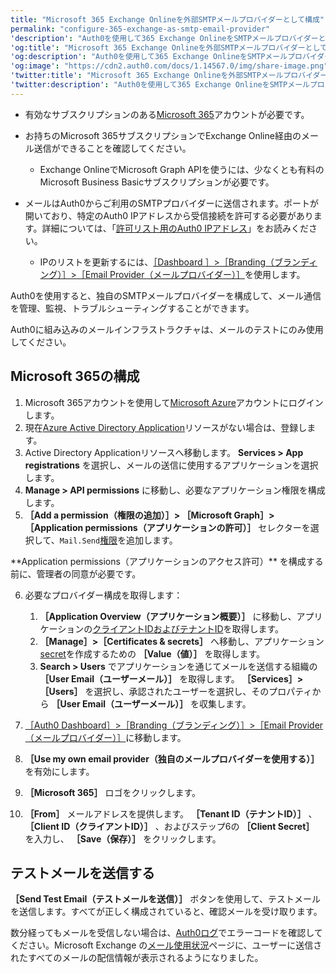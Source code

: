 ```yaml
---
title: "Microsoft 365 Exchange Onlineを外部SMTPメールプロバイダーとして構成"
permalink: "configure-365-exchange-as-smtp-email-provider"
'description': "Auth0を使用して365 Exchange OnlineをSMTPメールプロバイダーとして構成する方法について説明します。"
'og:title': "Microsoft 365 Exchange Onlineを外部SMTPメールプロバイダーとして構成"
'og:description': "Auth0を使用して365 Exchange OnlineをSMTPメールプロバイダーとして構成する方法について説明します。"
'og:image': "https://cdn2.auth0.com/docs/1.14567.0/img/share-image.png"
'twitter:title': "Microsoft 365 Exchange Onlineを外部SMTPメールプロバイダーとして構成"
'twitter:description': "Auth0を使用して365 Exchange OnlineをSMTPメールプロバイダーとして構成する方法について説明します。"
---
```


<Card title="始める前に">

* 有効なサブスクリプションのある[Microsoft 365](https://www.microsoft.com/en-us/microsoft-365)アカウントが必要です。
* お持ちのMicrosoft 365サブスクリプションでExchange Online経由のメール送信ができることを確認してください。

  + Exchange OnlineでMicrosoft Graph APIを使うには、少なくとも有料のMicrosoft Business Basicサブスクリプションが必要です。
* メールはAuth0からご利用のSMTPプロバイダーに送信されます。ポートが開いており、特定のAuth0 IPアドレスから受信接続を許可する必要があります。詳細については、「[許可リスト用のAuth0 IPアドレス](/docs/ja-jp/secure/security-guidance/data-security/allowlist)」をお読みください。

  + IPのリストを更新するには、[［Dashboard ］>［Branding（ブランディング）］>［Email Provider（メールプロバイダー）］](https://manage.auth0.com/#/branding/email_provider)を使用します。

</Card>

Auth0を使用すると、独自のSMTPメールプロバイダーを構成して、メール通信を管理、監視、トラブルシューティングすることができます。

<Warning>

Auth0に組み込みのメールインフラストラクチャは、メールのテストにのみ使用してください。

</Warning>

## Microsoft 365の構成

1. Microsoft 365アカウントを使用して[Microsoft Azure](https://azure.microsoft.com/)アカウントにログインします。
2. 現在[Azure Active Directory Application](https://learn.microsoft.com/en-us/azure/healthcare-apis/register-application)リソースがない場合は、登録します。
3. Active Directory Applicationリソースへ移動します。 **Services > App registrations** を選択し、メールの送信に使用するアプリケーションを選択します。
4. **Manage > API permissions** に移動し、必要なアプリケーション権限を構成します。
5. **［Add a permission（権限の追加）］> ［Microsoft Graph］> ［Application permissions（アプリケーションの許可）］** セレクターを選択して、`Mail.Send`[権限](https://learn.microsoft.com/en-us/azure/healthcare-apis/register-application#api-permissions)を追加します。

<Callout icon="file-lines" color="#0EA5E9" iconType="regular">
  **Application permissions（アプリケーションのアクセス許可）** を構成する前に、管理者の同意が必要です。
</Callout>

6. 必要なプロバイダー構成を取得します：

   1. **［Application Overview（アプリケーション概要）］** に移動し、アプリケーションの[クライアントIDおよびテナントID](https://learn.microsoft.com/en-us/azure/healthcare-apis/register-application#application-id-client-id)を取得します。
   2. **［Manage］>［Certificates & secrets］** へ移動し、アプリケーション[secret](https://learn.microsoft.com/en-us/azure/healthcare-apis/register-application#certificates--secrets)を作成するための **［Value（値）］** を取得します。
   3. **Search > Users** でアプリケーションを通じてメールを送信する組織の **［User Email（ユーザーメール）］** を取得します。 **［Services］>［Users］** を選択し、承認されたユーザーを選択し、そのプロパティから **［User Email（ユーザーメール）］** を収集します。
7. [［Auth0 Dashboard］>［Branding（ブランディング）］>［Email Provider（メールプロバイダー）］](https://manage.auth0.com/#/branding/email_provider)に移動します。
8. **［Use my own email provider（独自のメールプロバイダーを使用する）］** を有効にします。
9. **［Microsoft 365］** ロゴをクリックします。
10. **［From］** メールアドレスを提供します。 **［Tenant ID（テナントID）］** 、 **［Client ID（クライアントID）］** 、およびステップ6の **［Client Secret］** を入力し、 **［Save（保存）］** をクリックします。

## テストメールを送信する

**［Send Test Email（テストメールを送信）］** ボタンを使用して、テストメールを送信します。すべてが正しく構成されていると、確認メールを受け取ります。

数分経ってもメールを受信しない場合は、[Auth0ログ](https://manage.auth0.com/#/logs)でエラーコードを確認してください。Microsoft Exchange の[メール使用状況](https://admin.microsoft.com/#/reportsUsage/EmailActivity)ページに、ユーザーに送信されたすべてのメールの配信情報が表示されるようになりました。